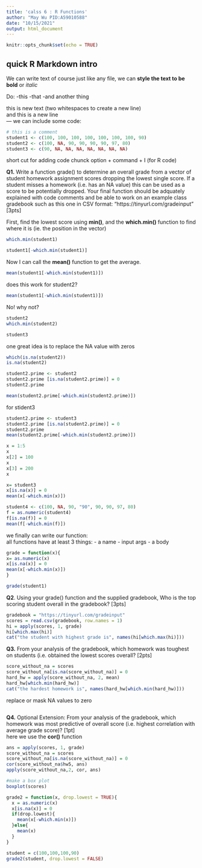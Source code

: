 ```yaml
---
title: 'calss 6 : R Functions'
author: "May Wu PID:A59010588"
date: "10/15/2021"
output: html_document
---
```


```r
knitr::opts_chunk$set(echo = TRUE)
```

## quick R Markdown intro
We can write text of course just like any file, we can **style the text to be bold** or *italic*

Do:
-this
-that
-and another thing

this is new text (two whitespaces to create a new line)  
and this is a new line  
---
we can include some code:
```r
# this is a comment
student1 <- c(100, 100, 100, 100, 100, 100, 100, 90)
student2 <- c(100, NA, 90, 90, 90, 90, 97, 80)
student3 <- c(90, NA, NA, NA, NA, NA, NA, NA)
```
short cut for adding code chunck
option + command + I (for R code)

**Q1.** Write a function grade() to determine an overall grade from a vector of student homework
assignment scores dropping the lowest single score. If a student misses a homework (i.e. has an
NA value) this can be used as a score to be potentially dropped. Your final function should be
adquately explained with code comments and be able to work on an example class gradebook
such as this one in CSV format: “https://tinyurl.com/gradeinput” [3pts]

First, find the lowest score using **min()**, and the **which.min()** function to find where it is (ie. the position in the vector)
```r
which.min(student1)
```

```r
student1[-which.min(student1)]
```
Now I can call the **mean()** function to get the average.
```r
mean(student1[-which.min(student1)])
```
does this work for student2?
```r
mean(student1[-which.min(student1)])
```
No! why not?
```r
student2
which.min(student2)

```
```r
student3
```
one great idea is to replace the NA value with zeros
```r
which(is.na(student2))
is.na(student2)

```
```r
student2.prime <- student2
student2.prime [is.na(student2.prime)] = 0 
student2.prime

mean(student2.prime[-which.min(student2.prime)])
```

for stident3
```r
student2.prime <- student3
student2.prime [is.na(student2.prime)] = 0 
student2.prime
mean(student2.prime[-which.min(student2.prime)])
```

```r
x = 1:5
x
x[2] = 100
x
x[3] = 200
x
```

```r
x= student3
x[is.na(x)] = 0
mean(x[-which.min(x)])
```
```r
student4 <- c(100, NA, 90, "90", 90, 90, 97, 80)
f = as.numeric(student4)
f[is.na(f)] = 0
mean(f[-which.min(f)])

```
we finally can write our function:  
all functions have at least 3 things:
- a name
- input args
- a body
```r
grade = function(x){
x= as.numeric(x)
x[is.na(x)] = 0
mean(x[-which.min(x)])
}
```

```r
grade(student1)
```
**Q2**. Using your grade() function and the supplied gradebook, Who is the top scoring student
overall in the gradebook? [3pts]

```r
gradebook = "https://tinyurl.com/gradeinput"
scores = read.csv(gradebook, row.names = 1)
hi = apply(scores, 1, grade)
hi[which.max(hi)]
cat("the student with highest grade is", names(hi[which.max(hi)]))
```

**Q3.** From your analysis of the gradebook, which homework was toughest on students (i.e. obtained
the lowest scores overall? [2pts]
```r
score_without_na = scores
score_without_na[is.na(score_without_na)] = 0
hard_hw = apply(score_without_na, 2, mean)
hard_hw[which.min(hard_hw)]
cat("the hardest homework is", names(hard_hw[which.min(hard_hw)]))
```
replace or mask NA values to zero

```r
```
**Q4.** Optional Extension: From your analysis of the gradebook, which homework was most
predictive of overall score (i.e. highest correlation with average grade score)? [1pt]   
here we use the **cor()** function
```r
ans = apply(scores, 1, grade)
score_without_na = scores
score_without_na[is.na(score_without_na)] = 0
cor(score_without_na$hw5, ans)
apply(score_without_na,2, cor, ans)
```
```r
#make a box plot
boxplot(scores)
```

```r
grade2 = function(x, drop.lowest = TRUE){
  x = as.numeric(x)
  x[is.na(x)] = 0
  if(drop.lowest){
    mean(x[-which.min(x)])
  }else{
    mean(x)
  }
}
```


```r
student = c(100,100,100,90)
grade2(student, drop.lowest = FALSE)
```

